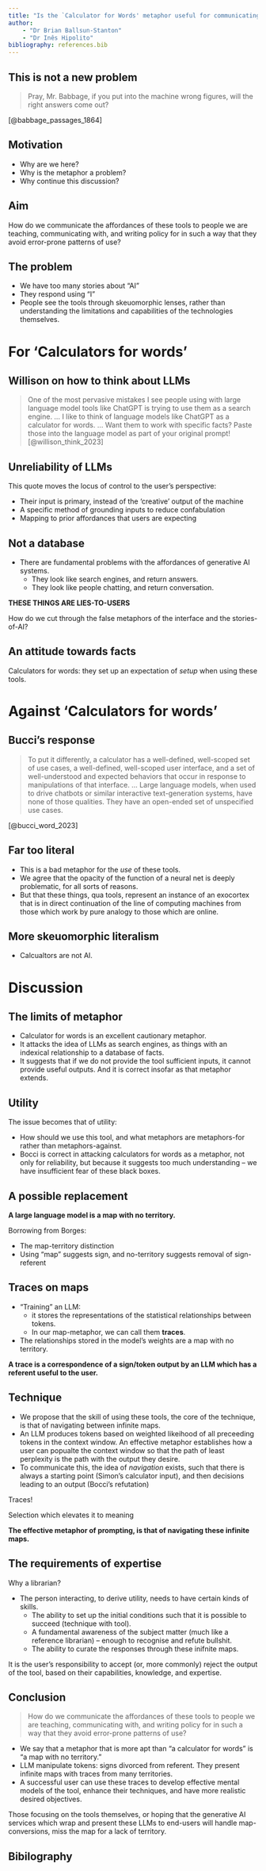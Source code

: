 ```yaml
---
title: "Is the `Calculator for Words' metaphor useful for communicating about LLMs?"
author: 
    - "Dr Brian Ballsun-Stanton"
    - "Dr Inês Hipolito"
bibliography: references.bib
---
```


## This is not a new problem

> Pray, Mr. Babbage, if you put into the machine wrong figures, will the right answers come out?

[@babbage_passages_1864]

## Motivation

- Why are we here?
- Why is the metaphor a problem?
- Why continue this discussion?

## Aim

How do we communicate the affordances of these tools to people we are teaching, communicating with, and writing policy for in such a way that they avoid error-prone patterns of use?

## The problem

* We have too many stories about "AI"
* They respond using "I"
* People see the tools through skeuomorphic lenses, rather than understanding the limitations and capabilities of the technologies themselves.



# For 'Calculators for words'

## Willison on how to think about LLMs

> One of the most pervasive mistakes I see people using with large language model tools like ChatGPT is trying to use them as a search engine. ... I like to think of language models like ChatGPT as a calculator for words. ... Want them to work with specific facts? Paste those into the language model as part of your original prompt! [@willison_think_2023]


## Unreliability of LLMs

This quote moves the locus of control to the user's perspective:

* Their input is primary, instead of the 'creative' output of the machine
* A specific method of grounding inputs to reduce confabulation
* Mapping to prior affordances that users are expecting

## Not a database

* There are fundamental problems with the affordances of generative AI systems.
  * They look like search engines, and return answers.
  * They look like people chatting, and return conversation.

**THESE THINGS ARE LIES-TO-USERS**

How do we cut through the false metaphors of the interface and the stories-of-AI?

## An attitude towards facts


Calculators for words: they set up an expectation of *setup* when using these tools.


# Against 'Calculators for words'


## Bucci's response

> To put it differently, a calculator has a well-defined, well-scoped set of use cases, a well-defined, well-scoped user interface, and a set of well-understood and expected behaviors that occur in response to manipulations of that interface. ... Large language models, when used to drive chatbots or similar interactive text-generation systems, have none of those qualities. They have an open-ended set of unspecified use cases.

[@bucci_word_2023]

## Far too literal 

* This is a bad metaphor for the *use* of these tools.
* We agree that the opacity of the function of a neural net is deeply problematic, for all sorts of reasons. 
* But that these things, qua tools, represent an instance of an exocortex that is in direct continuation of the line of computing machines from those which work by pure analogy to those which are online.

## More skeuomorphic literalism

* Calcualtors are not AI. 


# Discussion

## The limits of metaphor

* Calculator for words is an excellent cautionary metaphor. 
* It attacks the idea of LLMs as search engines, as things with an indexical relationship to a database of facts. 
* It suggests that if we do not provide the tool sufficient inputs, it cannot provide useful outputs. And it is correct insofar as that metaphor extends. 

## Utility

The issue becomes that of utility:

* How should we use this tool, and what metaphors are metaphors-for rather than metaphors-against. 
* Bocci is correct in attacking calculators for words as a metaphor, not only for reliability, but because it suggests too much understanding – we have insufficient fear of these black boxes.

## A possible replacement

**A large language model is a map with no territory.**

Borrowing from Borges:

* The map-territory distinction
* Using "map" suggests sign, and no-territory suggests removal of sign-referent

## Traces on maps

* "Training" an LLM: 
  * it stores the representations of the statistical relationships between tokens.
  * In our map-metaphor, we can call them **traces**. 
* The relationships stored in the model's weights are a map with no territory. 

**A trace is a correspondence of a sign/token output by an LLM which has a referent useful to the user.**

## Technique

* We propose that the skill of using these tools, the core of the technique, is that of navigating between infinite maps.
* An LLM produces tokens based on weighted likeihood of all preceeding tokens in the context window. An effective metaphor establishes how a user can popualte the context window so that the path of least perplexity is the path with the output they desire. 
* To communicate this, the idea of *navigation* exists, such that there is always a starting point (Simon's calculator input), and then decisions leading to an output (Bocci's refutation)

Traces!

Selection which elevates it to meaning

**The effective metaphor of prompting, is that of navigating these infinite maps.**

## The requirements of expertise

Why a librarian? 

* The person interacting, to derive utility, needs to have certain kinds of skills.
  * The ability to set up the initial conditions such that it is possible to succeed (technique with tool). 
  * A fundamental awareness of the subject matter (much like a reference librarian) -- enough to recognise and refute bullshit.
  * The ability to curate the responses through these inifnite maps.


It is the user's responsibility to accept (or, more commonly) reject the output of the tool, based on their capabilities, knowledge, and expertise.


## Conclusion

> How do we communicate the affordances of these tools to people we are teaching, communicating with, and writing policy for in such a way that they avoid error-prone patterns of use?

* We say that a metaphor that is more apt than "a calculator for words" is "a map with no territory." 
* LLM manipulate tokens: signs divorced from referent. They present infinite maps with traces from many territories. 
* A successful user can use these traces to develop effective mental models of the tool, enhance their techniques, and have more realistic desired objectives. 

Those focusing on the tools themselves, or hoping that the generative AI services which wrap and present these LLMs to end-users will handle map-conversions, miss the map for a lack of territory.




## Bibilography
